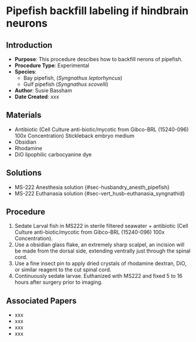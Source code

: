 # Pipefish backfill labeling if hindbrain neurons {#sec-vert_exp-syngnathid}

## Introduction

-   **Purpose**: This procedure descibes how to backfill nerons of pipefish. 
-   **Procedure Type**: Experimental
-   **Species**:
    -   Bay pipefish, (*Syngnathus leptorhyncus*)
    -   Gulf pipefish (*Syngnathus scovelli*)
-   **Author**: Susie Bassham
-   **Date Created**: xxx

## Materials

-   Antibiotic (Cell Culture anti-biotic/mycotic from Gibco-BRL (15240-096) 100x Concentration) Stickleback embryo medium
-   Obsidian
-   Rhodamine
-   DiO lipophilic carbocyanine dye

## Solutions

-   MS-222 Anesthesia solution {#sec-husbandry_anesth_pipefish}
-   MS-222 Euthanasia solution {#sec-vert_husb-euthanasia_syngnathid}

## Procedure

1.  Sedate Larval fish in MS222 in sterile filtered seawater + antibiotic (Cell Culture anti-biotic/mycotic from Gibco-BRL (15240-096) 100x Concentration).
2.  Use a obsidian glass flake, an extremely sharp scalpel, an incision will be made from the dorsal side, extending ventrally just through the spinal cord.
3.  Use a fine insect pin to apply dried crystals of rhodamine dextran, DiO, or similar reagent to the cut spinal cord.
4.  Continuously sedate larvae. Euthanized with MS222 and fixed 5 to 16 hours after surgery prior to imaging.

## Associated Papers

-   xxx
-   xxx
-   xxx
-   xxx
